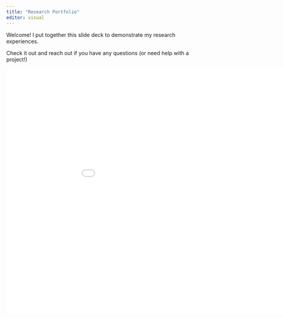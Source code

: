 ```yaml
---
title: "Research Portfolio"
editor: visual
---
```


Welcome! I put together this slide deck to demonstrate my research experiences.

Check it out and reach out if you have any questions (or need help with a project!)

![](PDFs/JApplegate%20-%20Research%20Portfolio.pdf){fig-align="center" width="1000px" height="650px"}
